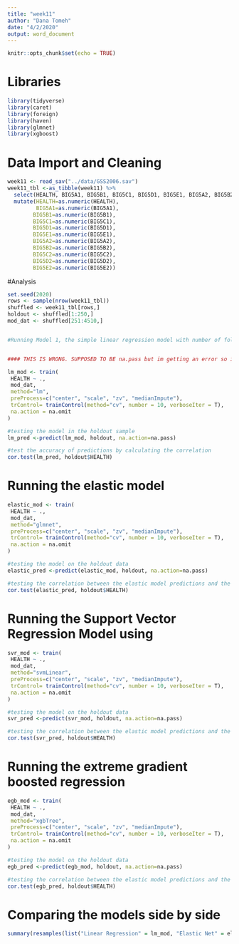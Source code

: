 ```yaml
---
title: "week11"
author: "Dana Tomeh"
date: "4/2/2020"
output: word_document
---
```


```r
knitr::opts_chunk$set(echo = TRUE)
```

# Libraries 
```r
library(tidyverse)
library(caret)
library(foreign)
library(haven)
library(glmnet)
library(xgboost)
```

# Data Import and Cleaning
```r
week11 <- read_sav("../data/GSS2006.sav")
week11_tbl <-as_tibble(week11) %>% 
  select(HEALTH, BIG5A1, BIG5B1, BIG5C1, BIG5D1, BIG5E1, BIG5A2, BIG5B2, BIG5C2, BIG5D2, BIG5E2) %>%
  mutate(HEALTH=as.numeric(HEALTH),
         BIG5A1=as.numeric(BIG5A1), 
        BIG5B1=as.numeric(BIG5B1),
        BIG5C1=as.numeric(BIG5C1),
        BIG5D1=as.numeric(BIG5D1),
        BIG5E1=as.numeric(BIG5E1),
        BIG5A2=as.numeric(BIG5A2), 
        BIG5B2=as.numeric(BIG5B2),
        BIG5C2=as.numeric(BIG5C2),
        BIG5D2=as.numeric(BIG5D2),
        BIG5E2=as.numeric(BIG5E2))
```

#Analysis 

```r
set.seed(2020)
rows <- sample(nrow(week11_tbl))
shuffled <- week11_tbl[rows,]
holdout <- shuffled[1:250,]
mod_dat <- shuffled[251:4510,]


#Running Model 1, the simple linear regression model with number of folds k=10


#### THIS IS WRONG. SUPPOSED TO BE na.pass but im getting an error so i dunno what to do here.

lm_mod <- train(
 HEALTH ~ ., 
 mod_dat, 
 method="lm",
 preProcess=c("center", "scale", "zv", "medianImpute"), 
 trControl= trainControl(method="cv", number = 10, verboseIter = T), 
 na.action = na.omit
)

#testing the model in the holdout sample 
lm_pred <-predict(lm_mod, holdout, na.action=na.pass)

#test the accuracy of predictions by calculating the correlation 
cor.test(lm_pred, holdout$HEALTH)
```

# Running the elastic model 
```r
elastic_mod <- train(
 HEALTH ~ ., 
 mod_dat, 
 method="glmnet",
 preProcess=c("center", "scale", "zv", "medianImpute"), 
 trControl= trainControl(method="cv", number = 10, verboseIter = T), 
 na.action = na.omit
)

#testing the model on the holdout data 
elastic_pred <-predict(elastic_mod, holdout, na.action=na.pass)

#testing the correlation between the elastic model predictions and the actual outcome variables 
cor.test(elastic_pred, holdout$HEALTH)
```

# Running the Support Vector Regression Model using 
```r
svr_mod <- train(
 HEALTH ~ ., 
 mod_dat, 
 method="svmLinear",
 preProcess=c("center", "scale", "zv", "medianImpute"), 
 trControl= trainControl(method="cv", number = 10, verboseIter = T), 
 na.action = na.omit
)

#testing the model on the holdout data 
svr_pred <-predict(svr_mod, holdout, na.action=na.pass)

#testing the correlation between the elastic model predictions and the actual outcome variables 
cor.test(svr_pred, holdout$HEALTH)
```

# Running the extreme gradient boosted regression

```r
egb_mod <- train(
 HEALTH ~ ., 
 mod_dat, 
 method="xgbTree",
 preProcess=c("center", "scale", "zv", "medianImpute"), 
 trControl= trainControl(method="cv", number = 10, verboseIter = T), 
 na.action = na.omit
)

#testing the model on the holdout data 
egb_pred <-predict(egb_mod, holdout, na.action=na.pass)

#testing the correlation between the elastic model predictions and the actual outcome variables 
cor.test(egb_pred, holdout$HEALTH)
```

# Comparing the models side by side 
```r
summary(resamples(list("Linear Regression" = lm_mod, "Elastic Net" = elastic_mod, "Support Vector Regression"=svr_mod, "Extreme Gradient Boosted"=egb_mod)))
```


